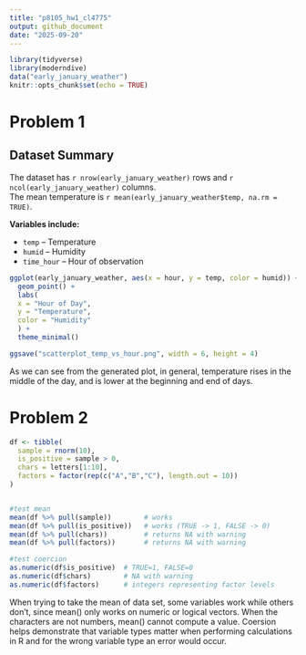 ```yaml
---
title: "p8105_hw1_cl4775"
output: github_document
date: "2025-09-20"
---
```


```r
library(tidyverse)
library(moderndive)
data("early_january_weather")
knitr::opts_chunk$set(echo = TRUE)
```

# Problem 1

## Dataset Summary 

The dataset has `r nrow(early_january_weather)` rows and `r ncol(early_january_weather)` columns.  
The mean temperature is `r mean(early_january_weather$temp, na.rm = TRUE)`.

**Variables include:**

- `temp` – Temperature
- `humid` – Humidity
- `time_hour` – Hour of observation

```r
ggplot(early_january_weather, aes(x = hour, y = temp, color = humid)) +
  geom_point() +
  labs(
  x = "Hour of Day",
  y = "Temperature",
  color = "Humidity"
  ) +
  theme_minimal()

ggsave("scatterplot_temp_vs_hour.png", width = 6, height = 4)
```


As we can see from the generated plot, in general, temperature rises in the middle of the day, and is lower at the beginning and end of days. 


# Problem 2

```r
df <- tibble(
  sample = rnorm(10),
  is_positive = sample > 0,
  chars = letters[1:10],
  factors = factor(rep(c("A","B","C"), length.out = 10))
)


#test mean 
mean(df %>% pull(sample))        # works
mean(df %>% pull(is_positive))   # works (TRUE -> 1, FALSE -> 0)
mean(df %>% pull(chars))         # returns NA with warning
mean(df %>% pull(factors))       # returns NA with warning

#test coercion
as.numeric(df$is_positive)  # TRUE=1, FALSE=0
as.numeric(df$chars)        # NA with warning
as.numeric(df$factors)      # integers representing factor levels

```

When trying to take the mean of data set, some variables work while others don't, since mean() only works on numeric or logical vectors. When the characters are not numbers, mean() cannot compute a value. Coersion helps demonstrate that variable types matter when performing calculations in R and for the wrong variable type an error would occur. 



